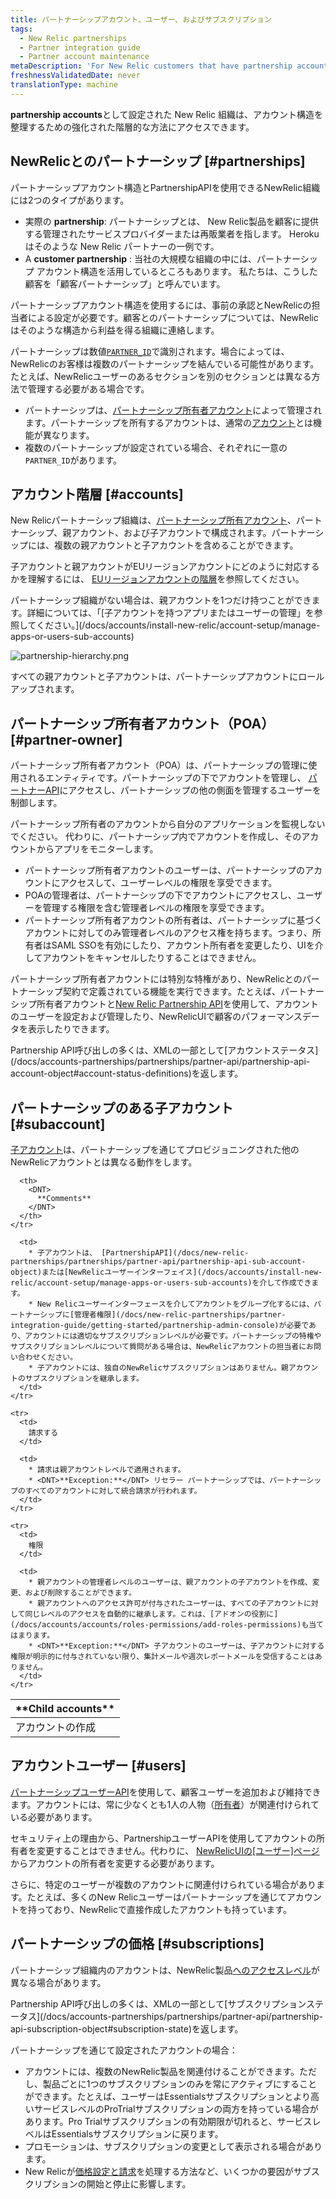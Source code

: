 ```yaml
---
title: パートナーシップアカウント、ユーザー、およびサブスクリプション
tags:
  - New Relic partnerships
  - Partner integration guide
  - Partner account maintenance
metaDescription: 'For New Relic customers that have partnership accounts, this explains the hierarchical structure and rules for those accounts.'
freshnessValidatedDate: never
translationType: machine
---
```


<DNT>**partnership accounts**</DNT>として設定された New Relic 組織は、アカウント構造を整理するための強化された階層的な方法にアクセスできます。

## NewRelicとのパートナーシップ [#partnerships]

パートナーシップアカウント構造とPartnershipAPIを使用できるNewRelic組織には2つのタイプがあります。

* 実際の <DNT>**partnership**</DNT>: パートナーシップとは、 New Relic製品を顧客に提供する管理されたサービスプロバイダーまたは再販業者を指します。 Heroku はそのような New Relic パートナーの一例です。
* A <DNT>**customer partnership**</DNT> : 当社の大規模な組織の中には、パートナーシップ アカウント構造を活用しているところもあります。 私たちは、こうした顧客を「顧客パートナーシップ」と呼んでいます。

パートナーシップアカウント構造を使用するには、事前の承認とNewRelicの担当者による設定が必要です。顧客とのパートナーシップについては、NewRelicはそのような構造から利益を得る組織に連絡します。

パートナーシップは数値[`PARTNER_ID`](/docs/accounts-partnerships/partnerships/partner-api/partner-api-reference)で識別されます。場合によっては、NewRelicのお客様は複数のパートナーシップを結んでいる可能性があります。たとえば、NewRelicユーザーのあるセクションを別のセクションとは異なる方法で管理する必要がある場合です。

* パートナーシップは、[パートナーシップ所有者アカウント](#partner-owner)によって管理されます。パートナーシップを所有するアカウントは、通常の[アカウント](#accounts)とは機能が異なります。
* 複数のパートナーシップが設定されている場合、それぞれに一意の`PARTNER_ID`があります。

## アカウント階層 [#accounts]

New Relicパートナーシップ組織は、[パートナーシップ所有アカウント](#partner-owner)、パートナーシップ、親アカウント、および子アカウントで構成されます。パートナーシップには、複数の親アカウントと子アカウントを含めることができます。

子アカウントと親アカウントがEUリージョンアカウントにどのように対応するかを理解するには、 [EUリージョンアカウントの階層](/docs/using-new-relic/welcome-new-relic/getting-started/introduction-eu-region-data-center#global-account-hierarchy)を参照してください。

<Callout variant="tip">
  パートナーシップ組織がない場合は、親アカウントを1つだけ持つことができます。詳細については、「[子アカウントを持つアプリまたはユーザーの管理」を参照してください。](/docs/accounts/install-new-relic/account-setup/manage-apps-or-users-sub-accounts)
</Callout>

<img
  title="partnership-hierarchy.png"
  alt="partnership-hierarchy.png"
  src="/images/partnerships_diagram_hierarchy.webp"
/>

<figcaption>
  すべての親アカウントと子アカウントは、パートナーシップアカウントにロールアップされます。
</figcaption>

## パートナーシップ所有者アカウント（POA） [#partner-owner]

パートナーシップ所有者アカウント（POA）は、パートナーシップの管理に使用されるエンティティです。パートナーシップの下でアカウントを管理し、 [パートナーAPI](/docs/new-relic-partnerships/partner-integration-guide/partner-account-maintenance/partner-api)にアクセスし、パートナーシップの他の側面を管理するユーザーを制御します。

パートナーシップ所有者のアカウントから自分のアプリケーションを監視しないでください。 代わりに、パートナーシップ内でアカウントを作成し、そのアカウントからアプリをモニターします。

* パートナーシップ所有者アカウントのユーザーは、パートナーシップのアカウントにアクセスして、ユーザーレベルの権限を享受できます。
* POAの管理者は、パートナーシップの下でアカウントにアクセスし、ユーザーを管理する権限を含む管理者レベルの権限を享受できます。
* パートナーシップ所有者アカウントの所有者は、パートナーシップに基づくアカウントに対してのみ管理者レベルのアクセス権を持ちます。つまり、所有者はSAML SSOを有効にしたり、アカウント所有者を変更したり、UIを介してアカウントをキャンセルしたりすることはできません。

パートナーシップ所有者アカウントには特別な特権があり、NewRelicとのパートナーシップ契約で定義されている機能を実行できます。たとえば、パートナーシップ所有者アカウントと[New Relic Partnership API](/docs/new-relic-partnerships/partner-integration-guide/partner-account-maintenance/partner-api)を使用して、アカウントのユーザーを設定および管理したり、NewRelicUIで顧客のパフォーマンスデータを表示したりできます。

<Callout variant="tip">
  Partnership API呼び出しの多くは、XMLの一部として[アカウントステータス](/docs/accounts-partnerships/partnerships/partner-api/partnership-api-account-object#account-status-definitions)を返します。
</Callout>

## パートナーシップのある子アカウント [#subaccount]

[子アカウント](/docs/accounts/original-accounts-billing/original-users-roles/original-account-structure)は、パートナーシップを通じてプロビジョニングされた他のNewRelicアカウントとは異なる動作をします。

<table>
  <thead>
    <tr>
      <th style={{ width: "200px" }}>
        <DNT>
          **Child accounts**
        </DNT>
      </th>

      <th>
        <DNT>
          **Comments**
        </DNT>
      </th>
    </tr>
  </thead>

  <tbody>
    <tr>
      <td>
        アカウントの作成
      </td>

      <td>
        * 子アカウントは、 [PartnershipAPI](/docs/new-relic-partnerships/partnerships/partner-api/partnership-api-sub-account-object)または[NewRelicユーザーインターフェイス](/docs/accounts/install-new-relic/account-setup/manage-apps-or-users-sub-accounts)を介して作成できます。
        * New Relicユーザーインターフェースを介してアカウントをグループ化するには、パートナーシップに[管理者権限](/docs/new-relic-partnerships/partner-integration-guide/getting-started/partnership-admin-console)が必要であり、アカウントには適切なサブスクリプションレベルが必要です。パートナーシップの特権やサブスクリプションレベルについて質問がある場合は、NewRelicアカウントの担当者にお問い合わせください。
        * 子アカウントには、独自のNewRelicサブスクリプションはありません。親アカウントのサブスクリプションを継承します。
      </td>
    </tr>

    <tr>
      <td>
        請求する
      </td>

      <td>
        * 請求は親アカウントレベルで適用されます。
        * <DNT>**Exception:**</DNT> リセラー パートナーシップでは、パートナーシップのすべてのアカウントに対して統合請求が行われます。
      </td>
    </tr>

    <tr>
      <td>
        権限
      </td>

      <td>
        * 親アカウントの管理者レベルのユーザーは、親アカウントの子アカウントを作成、変更、および削除することができます。
        * 親アカウントへのアクセス許可が付与されたユーザーは、すべての子アカウントに対して同じレベルのアクセスを自動的に継承します。これは、[アドオンの役割に](/docs/accounts/accounts/roles-permissions/add-roles-permissions)も当てはまります。
        * <DNT>**Exception:**</DNT> 子アカウントのユーザーは、子アカウントに対する権限が明示的に付与されていない限り、集計メールや週次レポートメールを受信することはありません。
      </td>
    </tr>
  </tbody>
</table>

## アカウントユーザー [#users]

[パートナーシップユーザーAPI](/docs/accounts-partnerships/partnerships/partner-api/partnership-api-user-object)を使用して、顧客ユーザーを追加および維持できます。アカウントには、常に少なくとも1人の人物（[所有者](/docs/accounts-partnerships/accounts/account-billing-usage/users-roles#owner)）が関連付けられている必要があります。

セキュリティ上の理由から、PartnershipユーザーAPIを使用してアカウントの所有者を変更することはできません。代わりに、 [NewRelicUIの\[ユーザー\]ページ](/docs/accounts/accounts/roles-permissions/change-account-owner)からアカウントの所有者を変更する必要があります。

さらに、特定のユーザーが複数のアカウントに関連付けられている場合があります。たとえば、多くのNew Relicユーザーはパートナーシップを通じてアカウントを持っており、NewRelicで直接作成したアカウントも持っています。

## パートナーシップの価格 [#subscriptions]

パートナーシップ組織内のアカウントは、NewRelic製品[へのアクセスレベル](https://newrelic.com/application-monitoring/pricing)が異なる場合があります。

<Callout variant="tip">
  Partnership API呼び出しの多くは、XMLの一部として[サブスクリプションステータス](/docs/accounts-partnerships/partnerships/partner-api/partnership-api-subscription-object#subscription-state)を返します。
</Callout>

パートナーシップを通じて設定されたアカウントの場合：

* アカウントには、複数のNewRelic製品を関連付けることができます。ただし、製品ごとに1つのサブスクリプションのみを常にアクティブにすることができます。たとえば、ユーザーはEssentialsサブスクリプションとより高いサービスレベルのProTrialサブスクリプションの両方を持っている場合があります。Pro Trialサブスクリプションの有効期限が切れると、サービスレベルはEssentialsサブスクリプションに戻ります。
* プロモーションは、サブスクリプションの変更として表示される場合があります。
* New Relicが[価格設定と請求](/docs/accounts-partnerships/partner-integration-guide/new-relic-products-features/partner-products-pricing-billing)を処理する方法など、いくつかの要因がサブスクリプションの開始と停止に影響します。
